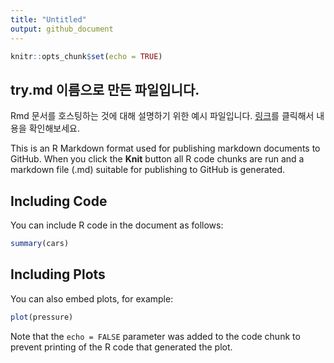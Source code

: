 ```yaml
---
title: "Untitled"
output: github_document
---
```


```r
knitr::opts_chunk$set(echo = TRUE)
```

## try.md 이름으로 만든 파일입니다.

Rmd 문서를 호스팅하는 것에 대해 설명하기 위한 예시 파일입니다.
[링크]()를 클릭해서 내용을 확인해보세요.

This is an R Markdown format used for publishing markdown documents to GitHub. When you click the **Knit** button all R code chunks are run and a markdown file (.md) suitable for publishing to GitHub is generated.

## Including Code

You can include R code in the document as follows:

```r
summary(cars)
```

## Including Plots

You can also embed plots, for example:

```r
plot(pressure)
```

Note that the `echo = FALSE` parameter was added to the code chunk to prevent printing of the R code that generated the plot.
